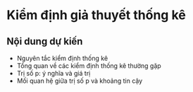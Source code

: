 # Kiểm định giả thuyết thống kê

## Nội dung dự kiến

* Nguyên tắc kiểm định thống kê
* Tổng quan về các kiểm định thống kê thường gặp
* Trị số p: ý nghĩa và giá trị
* Mối quan hệ giữa trị số p và khoảng tin cậy

